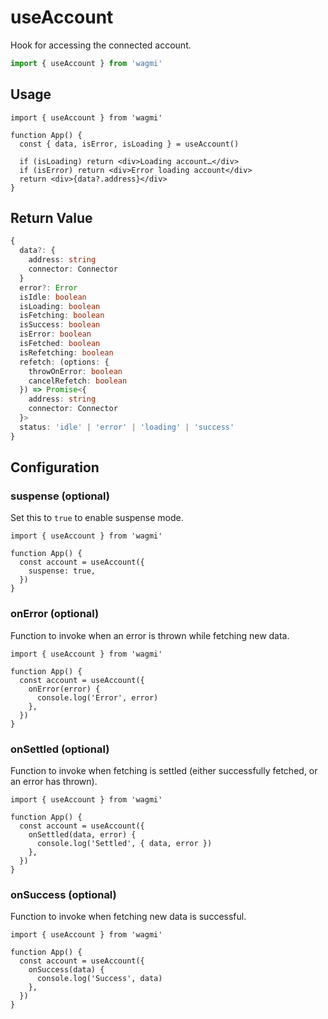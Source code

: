 # useAccount

Hook for accessing the connected account.

```ts
import { useAccount } from 'wagmi'
```

## Usage

```tsx
import { useAccount } from 'wagmi'

function App() {
  const { data, isError, isLoading } = useAccount()

  if (isLoading) return <div>Loading account…</div>
  if (isError) return <div>Error loading account</div>
  return <div>{data?.address}</div>
}
```

## Return Value

```ts
{
  data?: {
    address: string
    connector: Connector
  }
  error?: Error
  isIdle: boolean
  isLoading: boolean
  isFetching: boolean
  isSuccess: boolean
  isError: boolean
  isFetched: boolean
  isRefetching: boolean
  refetch: (options: {
    throwOnError: boolean
    cancelRefetch: boolean
  }) => Promise<{
    address: string
    connector: Connector
  }>
  status: 'idle' | 'error' | 'loading' | 'success'
}
```

## Configuration

### suspense (optional)

Set this to `true` to enable suspense mode.

```tsx {5}
import { useAccount } from 'wagmi'

function App() {
  const account = useAccount({
    suspense: true,
  })
}
```

### onError (optional)

Function to invoke when an error is thrown while fetching new data.

```tsx {5-7}
import { useAccount } from 'wagmi'

function App() {
  const account = useAccount({
    onError(error) {
      console.log('Error', error)
    },
  })
}
```

### onSettled (optional)

Function to invoke when fetching is settled (either successfully fetched, or an error has thrown).

```tsx {5-7}
import { useAccount } from 'wagmi'

function App() {
  const account = useAccount({
    onSettled(data, error) {
      console.log('Settled', { data, error })
    },
  })
}
```

### onSuccess (optional)

Function to invoke when fetching new data is successful.

```tsx {5-7}
import { useAccount } from 'wagmi'

function App() {
  const account = useAccount({
    onSuccess(data) {
      console.log('Success', data)
    },
  })
}
```

